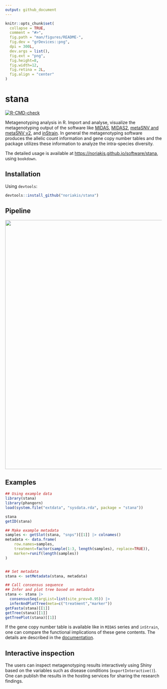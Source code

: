 ```yaml
---
output: github_document
---
```


<!-- README.md is generated from README.Rmd. Please edit that file -->

```r
knitr::opts_chunk$set(
  collapse = TRUE,
  comment = "#>",
  fig.path = "man/figures/README-",
  fig.dev = "grDevices::png",
  dpi = 300L,
  dev.args = list(),
  fig.ext = "png",
  fig.height=8,
  fig.width=12,
  fig.retina = 2L,
  fig.align = "center"
)
```

# stana

<!-- badges: start -->
[![R-CMD-check](https://github.com/noriakis/stana/actions/workflows/R-CMD-check.yaml/badge.svg)](https://github.com/noriakis/stana/actions/workflows/R-CMD-check.yaml)
<!-- badges: end -->

Metagenotyping analysis in R. Import and analyse, visualize the metagenotyping output of the software like [MIDAS](https://github.com/snayfach/MIDAS), [MIDAS2](https://github.com/czbiohub/MIDAS2), [metaSNV and metaSNV v2](https://github.com/metasnv-tool/metaSNV), and [inStrain](https://github.com/MrOlm/inStrain). In general the metagenotyping software produces the allelic count information and gene copy number tables and the package utilizes these information to analyze the intra-species diversity.

The detailed usage is available at [https://noriakis.github.io/software/stana](https://noriakis.github.io/software/stana), using `bookdown`.

## Installation

Using `devtools`:

```r
devtools::install_github("noriakis/stana")
```

## Pipeline

<img src="https://github.com/noriakis/software/blob/main/images/stana_pipeline.png?raw=true" width="800px">

## Examples

```r
## Using example data
library(stana)
library(phangorn)
load(system.file("extdata", "sysdata.rda", package = "stana"))

stana
getID(stana)

## Make example metadata
samples <- getSlot(stana, "snps")[[1]] |> colnames()
metadata <- data.frame(
    row.names=samples,
    treatment=factor(sample(1:3, length(samples), replace=TRUE)),
    marker=runif(length(samples))
)


## Set metadata
stana <- setMetadata(stana, metadata)

## Call consensus sequence
## Infer and plot tree based on metadata
stana <- stana |>
  consensusSeq(argList=list(site_prev=0.95)) |>
  inferAndPlotTree(meta=c("treatment","marker"))
getFasta(stana)[[1]]
getTree(stana)[[1]]
getTreePlot(stana)[[1]]
```

If the gene copy number table is available like in `MIDAS` series and `inStrain`, one can compare the functional implications of these gene contents. The details are described in the [documentation](https://noriakis.github.io/software/stana).


## Interactive inspection

The users can inspect metagenotyping results interactively using Shiny based on the variables such as disease conditions (`exportInteractive()`). One can publish the results in the hosting services for sharing the research findings.